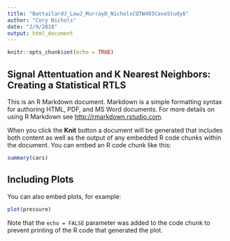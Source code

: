 ```yaml
---
title: "BattailardJ_LawJ_MurrayD_NicholsCQTW403CaseStudy6"
author: "Cory Nichols"
date: "2/9/2018"
output: html_document
---
```


```r
knitr::opts_chunk$set(echo = TRUE)
```

## Signal Attentuation and K Nearest Neighbors: Creating a Statistical RTLS

This is an R Markdown document. Markdown is a simple formatting syntax for authoring HTML, PDF, and MS Word documents. For more details on using R Markdown see <http://rmarkdown.rstudio.com>.

When you click the **Knit** button a document will be generated that includes both content as well as the output of any embedded R code chunks within the document. You can embed an R code chunk like this:

```r
summary(cars)
```

## Including Plots

You can also embed plots, for example:

```r
plot(pressure)
```

Note that the `echo = FALSE` parameter was added to the code chunk to prevent printing of the R code that generated the plot.
